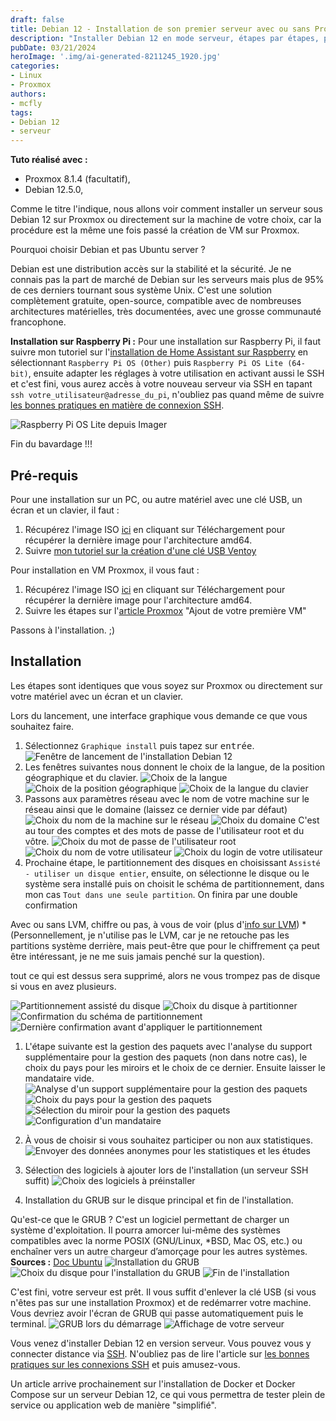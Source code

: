 ```yaml
---
draft: false
title: Debian 12 - Installation de son premier serveur avec ou sans Proxmox
description: "Installer Debian 12 en mode serveur, étapes par étapes, pour y déployer des services et des applications web ou autres"
pubDate: 03/21/2024
heroImage: '.img/ai-generated-8211245_1920.jpg'
categories: 
- Linux
- Proxmox
authors: 
- mcfly
tags:
- Debian 12
- serveur
---
```


**Tuto réalisé avec :**
* Proxmox 8.1.4 (facultatif),
* Debian 12.5.0,

Comme le titre l'indique, nous allons voir comment installer un serveur sous Debian 12 sur Proxmox ou directement sur la machine de votre choix, car la procédure est la même une fois passé la création de VM sur Proxmox.

Pourquoi choisir Debian et pas Ubuntu server ?

Debian est une distribution accès sur la stabilité et la sécurité. Je ne connais pas la part de marché de Debian sur les serveurs mais plus de 95% de ces derniers tournant sous système Unix. C'est une solution complètement gratuite, open-source, compatible avec de nombreuses architectures matérielles, très documentées, avec une grosse communauté francophone.

**Installation sur Raspberry Pi :**
Pour une installation sur Raspberry Pi, il faut suivre mon tutoriel sur l'[installation de Home Assistant sur Raspberry](/blog/ha_haos_installation/) en sélectionnant `Raspberry Pi OS (Other)` puis `Raspberry Pi OS Lite (64-bit)`, ensuite adapter les réglages à votre utilisation en activant aussi le SSH et c'est fini, vous aurez accès à votre nouveau serveur via SSH en tapant `ssh votre_utilisateur@adresse_du_pi`, n'oubliez pas quand même de suivre [les bonnes pratiques en matière de connexion SSH](/blog/linux_connexion_ssh/).

![Raspberry Pi OS Lite depuis Imager](.img/raspberrypios_via_imager.gif)


Fin du bavardage !!!

## Pré-requis
Pour une installation sur un PC, ou autre matériel avec une clé USB, un écran et un clavier, il faut :
1. Récupérez l'image ISO [ici](https://www.debian.org/) en cliquant sur Téléchargement pour récupérer la dernière image pour l'architecture amd64.
1. Suivre [mon tutoriel sur la création d'une clé USB Ventoy](/blog/ventoy_installation_update/)

Pour installation en VM Proxmox, il vous faut :
1. Récupérez l'image ISO [ici](https://www.debian.org/) en cliquant sur Téléchargement pour récupérer la dernière image pour l'architecture amd64.
1. Suivre les étapes sur l'[article Proxmox](/blog/proxmox_installation/) "Ajout de votre première VM"

Passons à l'installation. ;)

## Installation
Les étapes sont identiques que vous soyez sur Proxmox ou directement sur votre matériel avec un écran et un clavier.

Lors du lancement, une interface graphique vous demande ce que vous souhaitez faire.
1. Sélectionnez `Graphique install` puis tapez sur <kbd>entrée</kbd>.
![Fenêtre de lancement de l'installation Debian 12](.img/debian_intallation_lancement.png)
1. Les fenêtres suivantes nous donnent le choix de la langue, de la position géographique et du clavier.
![Choix de la langue](.img/debian_intallation_general_langue.png)
![Choix de la position géographique](.img/debian_intallation_general_geographie.png)
![Choix de la langue du clavier](.img/debian_intallation_general_clavier.png)
1. Passons aux paramètres réseau avec le nom de votre machine sur le réseau ainsi que le domaine (laissez ce dernier vide par défaut)
![Choix du nom de la machine sur le réseau](.img/debian_intallation_reseau_nom_machine.png)
![Choix du domaine](.img/debian_intallation_reseau_domaine.png)
C'est au tour des comptes et des mots de passe de l'utilisateur root et du vôtre.
![Choix du mot de passe de l'utilisateur root](.img/debian_intallation_utilisateur_root.png)
![Choix du nom de votre utilisateur](.img/debian_intallation_utilisateur_nom.png)
![Choix du login de votre utilisateur](.img/debian_intallation_utilisateur_login.png)
1. Prochaine étape, le partitionnement des disques en choisissant `Assisté - utiliser un disque entier`, ensuite, on sélectionne le disque ou le système sera installé puis on choisit le schéma de partitionnement, dans mon cas `Tout dans une seule partition`. On finira par une double confirmation

<Alert type="info">Avec ou sans LVM, chiffre ou pas, à vous de voir (plus d'[info sur LVM](https://doc.ubuntu-fr.org/lvm)) *(Personnellement, je n'utilise pas le LVM, car je ne retouche pas les partitions système derrière, mais peut-être que pour le chiffrement ça peut être intéressant, je ne me suis jamais penché sur la question).</Alert>

<Alert type="danger">tout ce qui est dessus sera supprimé, alors ne vous trompez pas de disque si vous en avez plusieurs.</Alert>

![Partitionnement assisté du disque](.img/debian_intallation_disque_partitionnement_assiste.png)
![Choix du disque à partitionner](.img/debian_intallation_disque_selection.png)
![Confirmation du schéma de partitionnement](.img/debian_intallation_disque_confirmation.png)
![Dernière confirmation avant d'appliquer le partitionnement](.img/debian_intallation_disque_confirmation_2.png)

1. L'étape suivante est la gestion des paquets avec l'analyse du support supplémentaire pour la gestion des paquets (non dans notre cas), le choix du pays pour les miroirs et le choix de ce dernier. Ensuite laisser le mandataire vide.
![Analyse d'un support supplémentaire pour la gestion des paquets](.img/debian_intallation_outil_gestion_paquets.png)
![Choix du pays pour la gestion des paquets](.img/debian_intallation_outil_gestion_paquets_pays.png)
![Sélection du miroir pour la gestion des paquets](.img/debian_intallation_outil_gestion_paquet_mirroir.png)
![Configuration d'un mandataire](.img/debian_intallation_outil_gestion_paquet_mandataire.png)
1. À vous de choisir si vous souhaitez participer ou non aux statistiques.
![Envoyer des données anonymes pour les statistiques et les études](.img/debian_intallation_participation_statistique.png)

1. Sélection des logiciels à ajouter lors de l'installation (un serveur SSH suffit)
![Choix des logiciels à préinstaller](.img/debian_intallation_selection_logiciels.png)

1. Installation du GRUB sur le disque principal et fin de l'installation.

<Alert type="info">Qu'est-ce que le GRUB ? C'est un logiciel permettant de charger un système d'exploitation. Il pourra amorcer lui-même des systèmes compatibles avec la norme POSIX (GNU/Linux, *BSD, Mac OS, etc.) ou enchaîner vers un autre chargeur d’amorçage pour les autres systèmes. **Sources :** [Doc Ubuntu](https://doc.ubuntu-fr.org/grub-pc)</Alert>
![Installation du GRUB](.img/debian_intallation_grub.png)
![Choix du disque pour l'installation du GRUB](.img/debian_intallation_grub_disque.png)
![Fin de l'installation](.img/debian_intallation_terminee.png)


C'est fini, votre serveur est prêt. Il vous suffit d'enlever la clé USB (si vous n'êtes pas sur une installation Proxmox) et de redémarrer votre machine. Vous devriez avoir l'écran de GRUB qui passe automatiquement puis le terminal.
![GRUB lors du démarrage](.img/debian_demarrage_grub.png)
![Affichage de votre serveur](.img/debian_demarrage_terminal.png)

Vous venez d'installer Debian 12 en version serveur. Vous pouvez vous y connecter distance via [SSH](/blog/linux_connexion_ssh). N'oubliez pas de lire l'article sur [les bonnes pratiques sur les connexions SSH](/blog/linux_connexion_ssh/) et puis amusez-vous.

Un article arrive prochainement sur l'installation de Docker et Docker Compose sur un serveur Debian 12, ce qui vous permettra de tester plein de service ou application web de manière "simplifié".